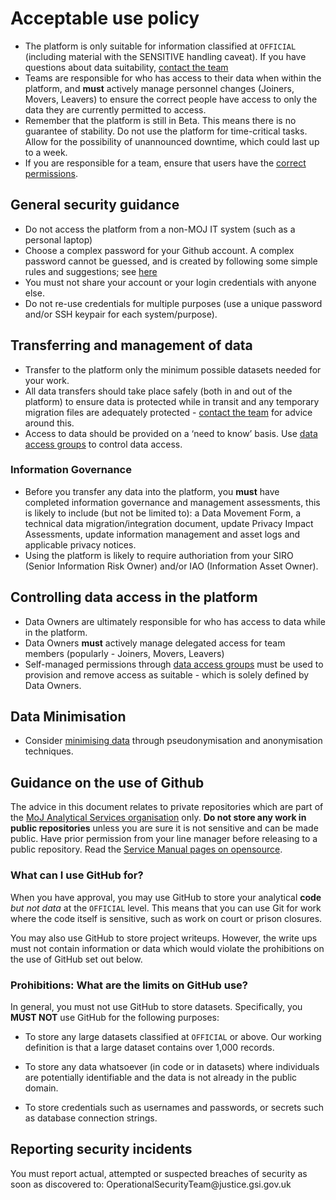 # Acceptable use policy{#acceptable-use-policy}

- The platform is only suitable for information classified at `OFFICIAL` (including material with the SENSITIVE handling caveat). If you have questions about data suitability, [contact the team](mailto:analytical_platform@digital.justice.gov.uk)
- Teams are responsible for who has access to their data when within the platform, and **must** actively manage personnel changes (Joiners, Movers, Leavers) to ensure the correct people have access to only the data they are currently permitted to access.
- Remember that the platform is still in Beta. This means there is no guarantee of stability. Do not use the platform for time-critical tasks. Allow for the possibility of unannounced downtime, which could last up to a week.
- If you are responsible for a team, ensure that users have the [correct permissions](https://moj-analytical-services.github.io/platform_user_guidance/user-administration.html#team-creation).

## General security guidance

- Do not access the platform from a non-MOJ IT system (such as a personal laptop)
- Choose a complex password for your Github account. A complex password cannot be guessed, and is created by following some simple rules and suggestions; see [here](https://www.ncsc.gov.uk/blog-post/three-random-words-or-thinkrandom-0)
- You must not share your account or your login credentials with anyone else.
- Do not re-use credentials for multiple purposes (use a unique password and/or SSH keypair for each system/purpose).

## Transferring and management of data

- Transfer to the platform only the minimum possible datasets needed for your work.
- All data transfers should take place safely (both in and out of the platform) to ensure data is protected while in transit and any temporary migration files are adequately protected - [contact the team](mailto:analytical_platform@digital.justice.gov.uk) for advice around this.
- Access to data should be provided on a 'need to know' basis. Use [data access groups](https://moj-analytical-services.github.io/platform_user_guidance/user-administration.html#teams-and-data-access-groups) to control data access.

### Information Governance

- Before you transfer any data into the platform, you **must** have completed information governance and management assessments, this is likely to include (but not be limited to): a Data Movement Form, a technical data migration/integration document, update Privacy Impact Assessments, update information management and asset logs and applicable privacy notices.
- Using the platform is likely to require authoriation from your SIRO (Senior Information Risk Owner) and/or IAO (Information Asset Owner).

## Controlling data access in the platform

- Data Owners are ultimately responsible for who has access to data while in the platform.
- Data Owners **must** actively manage delegated access for team members (popularly - Joiners, Movers, Leavers)
- Self-managed permissions through [data access groups](https://moj-analytical-services.github.io/platform_user_guidance/user-administration.html#teams-and-data-access-groups) must be used to provision and remove access as suitable - which is solely defined by Data Owners.

## Data Minimisation

- Consider [minimising data](https://moj-analytical-services.github.io/platform_user_guidance/annexes.html#data-minimisation) through pseudonymisation and anonymisation techniques.

## Guidance on the use of Github

The advice in this document relates to private repositories which are part of the [MoJ Analytical Services organisation](https://github.com/moj-analytical-services/) only. **Do not store any work in public repositories** unless you are sure it is not sensitive and can be made public. Have prior permission from your line manager before releasing to a public repository. Read the [Service Manual pages on opensource](https://www.gov.uk/service-manual/technology/making-source-code-open-and-reusable).

### What can I use GitHub for?

When you have approval, you may use GitHub to store your analytical **code** _but not data_ at the `OFFICIAL` level. This means that you can use Git for work where the code itself is sensitive, such as work on court or prison closures.

You may also use GitHub to store project writeups. However, the write ups must not contain information or data which would violate the prohibitions on the use of GitHub set out below.

### Prohibitions: What are the limits on GitHub use?

In general, you must not use GitHub to store datasets. Specifically, you **MUST NOT** use GitHub for the following purposes:

* To store any large datasets classified at `OFFICIAL` or above. Our working definition is that a large dataset contains over 1,000 records.

* To store any data whatsoever (in code or in datasets) where individuals are potentially identifiable and the data is not already in the public domain.

* To store credentials such as usernames and passwords, or secrets such as database connection strings.

## Reporting security incidents

You must report actual, attempted or suspected breaches of security as soon as discovered to: OperationalSecurityTeam@justice.gsi.gov.uk
